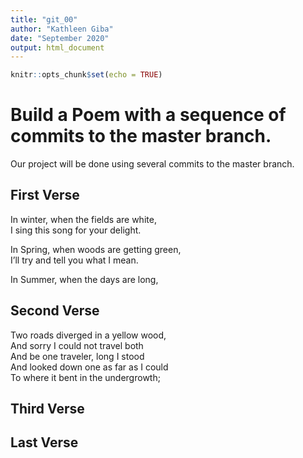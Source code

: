 ```yaml
---
title: "git_00"
author: "Kathleen Giba"
date: "September 2020"
output: html_document
---
```


```r
knitr::opts_chunk$set(echo = TRUE)
```
# Build a Poem with a sequence of commits to the master branch.
Our project will be done using several commits to the master branch.
<!-- Do not modify or change any text in "!--" bracketed areas such as this --- these are instructions to
you, if you change any of this the git program will notice it and compromise your git merging strategy !-->

## First Verse 
<!--Put the first five lines of a poem by Lewis Carrol in this section!-->

In winter, when the fields are white,  
I sing this song for your delight.  

In Spring, when woods are getting green,  
  I'll try and tell you what I mean.  

In Summer, when the days are long,  

## Second Verse
<!--Put the first five lines of a poem by Robert Frost here!-->

Two roads diverged in a yellow wood,  
And sorry I could not travel both  
And be one traveler, long I stood  
  And looked down one as far as I could  
To where it bent in the undergrowth;

## Third Verse
<!--Put the first two verses of The Walrus and the Carpenter here!-->


## Last Verse
<!--Put a short poem of your choice 8-20 lines,here!-->
